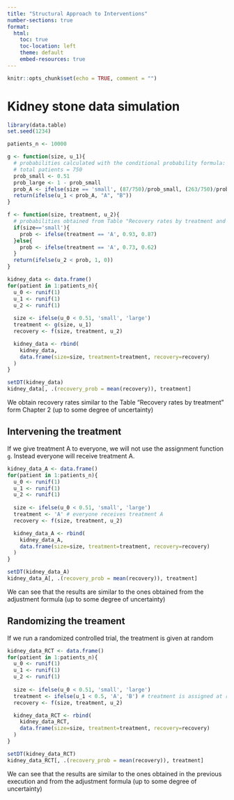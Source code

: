 ```yaml
---
title: "Structural Approach to Interventions"
number-sections: true
format:
  html:
    toc: true
    toc-location: left
    theme: default
    embed-resources: true
---
```


```r
knitr::opts_chunk$set(echo = TRUE, comment = "")
```

# Kidney stone data simulation

```r
library(data.table)
set.seed(1234)

patients_n <- 10000

g <- function(size, u_1){
  # probabilities calculated with the conditional probability formula: P(T|S) = P(T, S)/P(S)
  # total patients = 750
  prob_small <- 0.51
  prob_large <- 1 - prob_small
  prob_A <- ifelse(size == 'small', (87/750)/prob_small, (263/750)/prob_large)
  return(ifelse(u_1 < prob_A, "A", "B"))
}

f <- function(size, treatment, u_2){
  # probabilities obtained from Table "Recovery rates by treatment and size" in Chapter 2
  if(size=='small'){
    prob <- ifelse(treatment == 'A', 0.93, 0.87)
  }else{
    prob <- ifelse(treatment == 'A', 0.73, 0.62)
  }
  return(ifelse(u_2 < prob, 1, 0))
}

kidney_data <- data.frame()
for(patient in 1:patients_n){
  u_0 <- runif(1)
  u_1 <- runif(1)
  u_2 <- runif(1)
  
  size <- ifelse(u_0 < 0.51, 'small', 'large')
  treatment <- g(size, u_1)
  recovery <- f(size, treatment, u_2)

  kidney_data <- rbind(
    kidney_data, 
    data.frame(size=size, treatment=treatment, recovery=recovery)
  )
}

setDT(kidney_data)
kidney_data[, .(recovery_prob = mean(recovery)), treatment]
```

We obtain recovery rates similar to the Table "Recovery rates by treatment" form Chapter 2 (up to some degree of uncertainty)

## Intervening the treatment

If we give treatment A to everyone, we will not use the assignment function `g`. Instead everyone will receive treatment A.

```r
kidney_data_A <- data.frame()
for(patient in 1:patients_n){
  u_0 <- runif(1)
  u_1 <- runif(1)
  u_2 <- runif(1)
  
  size <- ifelse(u_0 < 0.51, 'small', 'large')
  treatment <- 'A' # everyone receives treatment A
  recovery <- f(size, treatment, u_2)

  kidney_data_A <- rbind(
    kidney_data_A, 
    data.frame(size=size, treatment=treatment, recovery=recovery)
  )
}

setDT(kidney_data_A)
kidney_data_A[, .(recovery_prob = mean(recovery)), treatment]
```

We can see that the results are similar to the ones obtained from the adjustment formula (up to some degree of uncertainty)

## Randomizing the treament

If we run a randomized controlled trial, the treatment is given at random

```r
kidney_data_RCT <- data.frame()
for(patient in 1:patients_n){
  u_0 <- runif(1)
  u_1 <- runif(1)
  u_2 <- runif(1)
  
  size <- ifelse(u_0 < 0.51, 'small', 'large')
  treatment <- ifelse(u_1 < 0.5, 'A', 'B') # treatment is assigned at random
  recovery <- f(size, treatment, u_2)

  kidney_data_RCT <- rbind(
    kidney_data_RCT, 
    data.frame(size=size, treatment=treatment, recovery=recovery)
  )
}

setDT(kidney_data_RCT)
kidney_data_RCT[, .(recovery_prob = mean(recovery)), treatment]
```

We can see that the results are similar to the ones obtained in the previous execution and from the adjustment formula (up to some degree of uncertainty)
